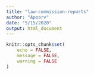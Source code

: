 ```yaml
---
title: "law-commission-reports"
author: "Apoorv"
date: "5/15/2020"
output: html_document
---
```


```r
knitr::opts_chunk$set(
	echo = FALSE,
	message = FALSE,
	warning = FALSE
)
```

